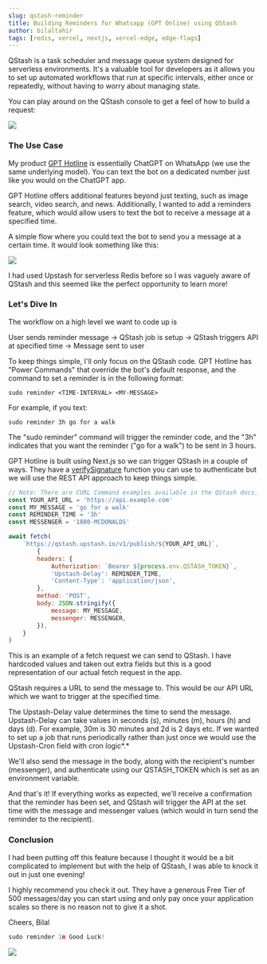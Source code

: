 ```yaml
---
slug: qstash-reminder
title: Building Reminders for Whatsapp (GPT Online) using QStash
author: bilaltahir
tags: [redis, vercel, nextjs, vercel-edge, edge-flags]
---
```



QStash is a task scheduler and message queue system designed for serverless environments. It's a valuable tool for developers as it allows you to set up automated workflows that run at specific intervals, either once or repeatedly, without having to worry about managing state.

You can play around on the QStash console to get a feel of how to build a request:

![](https://upstash.com/blog/qstash/rbuilder.png)

### The Use Case

My product [GPT Hotline](https://www.gpthotline.com/) is essentially ChatGPT on WhatsApp (we use the same underlying model). You can text the bot on a dedicated number just like you would on the ChatGPT app.

GPT Hotline offers additional features beyond just texting, such as image search, video search, and news. Additionally, I wanted to add a reminders feature, which would allow users to text the bot to receive a message at a specified time.

A simple flow where you could text the bot to send you a message at a certain time. It would look something like this:

![](https://cdn.hashnode.com/res/hashnode/image/upload/v1675305854860/b10907fb-761c-4025-96e1-915247c18368.png)

I had used Upstash for serverless Redis before so I was vaguely aware of QStash and this seemed like the perfect opportunity to learn more!

### Let's Dive In

The workflow on a high level we want to code up is

User sends reminder message -&gt; QStash job is setup -&gt; QStash triggers API at specified time -&gt; Message sent to user

To keep things simple, I'll only focus on the QStash code. GPT Hotline has "Power Commands" that override the bot's default response, and the command to set a reminder is in the following format:

```plaintext
sudo reminder <TIME-INTERVAL> <MY-MESSAGE>
```

For example, if you text:

```plaintext
sudo reminder 3h go for a walk
```

The "sudo reminder" command will trigger the reminder code, and the "3h" indicates that you want the reminder ("go for a walk") to be sent in 3 hours.

GPT Hotline is built using Next.js so we can trigger QStash in a couple of ways. They have a [verifySignature](https://console.upstash.com/qstash?tab=quickstarts) function you can use to authenticate but we will use the REST API approach to keep things simple.

```javascript
// Note: There are CURL Command examples available in the QStash docs.
const YOUR_API_URL = 'https://api.example.com'
const MY_MESSAGE = 'go for a walk'
const REMINDER_TIME = '3h'
const MESSENGER = '1800-MCDONALDS'

await fetch(
    `https://qstash.upstash.io/v1/publish/${YOUR_API_URL}`,
        {
        headers: {
            Authorization: `Bearer ${process.env.QSTASH_TOKEN}`,
            'Upstash-Delay': REMINDER_TIME,
            'Content-Type': 'application/json',
        },
        method: 'POST',
        body: JSON.stringify({
            message: MY_MESSAGE,
            messenger: MESSENGER,
        }),
    }
)
```

This is an example of a fetch request we can send to QStash. I have hardcoded values and taken out extra fields but this is a good representation of our actual fetch request in the app.

QStash requires a URL to send the message to. This would be our API URL which we want to trigger at the specified time.

The Upstash-Delay value determines the time to send the message. Upstash-Delay can take values in seconds (s), minutes (m), hours (h) and days (d). For example, 30m is 30 minutes and 2d is 2 days etc. If we wanted to set up a job that runs periodically rather than just once we would use the Upstash-Cron field with cron logic*.*

We'll also send the message in the body, along with the recipient's number (messenger), and authenticate using our QSTASH\_TOKEN which is set as an environment variable.

And that's it! If everything works as expected, we'll receive a confirmation that the reminder has been set, and QStash will trigger the API at the set time with the message and messenger values (which would in turn send the reminder to the recipient).

### Conclusion

I had been putting off this feature because I thought it would be a bit complicated to implement but with the help of QStash, I was able to knock it out in just one evening!

I highly recommend you check it out. They have a generous Free Tier of 500 messages/day you can start using and only pay once your application scales so there is no reason not to give it a shot.

Cheers,
Bilal

```javascript
sudo reminder 1m Good Luck!
```

![](https://cdn.hashnode.com/res/hashnode/image/upload/v1675307454793/0498a7e9-20de-4034-9637-939a2738aedc.png)
